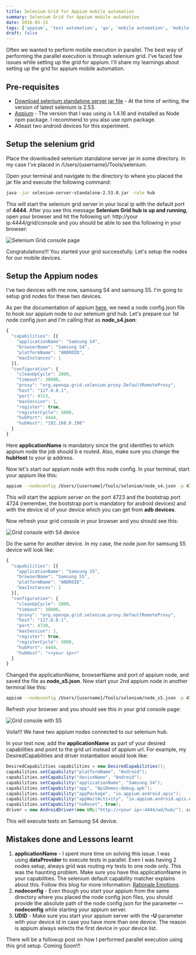 ```yaml
---
title: Selenium Grid for Appium mobile automation
summary: Selenium Grid for Appium mobile automation
date: 2016-05-15
tags: ['appium', 'test automation', 'qa', 'mobile automation', 'mobile', 'selenium']
draft: false
---
```


Often we wanted to perform mobile execution in parallel. The best way of performing the parallel execution is through selenium grid. I've faced few issues while setting up the grid for appium. I'll share my learnings about setting up the grid for appium mobile automation.

## Pre-requisites

- [Download selenium standalone server jar file](http://selenium-release.storage.googleapis.com/2.53/selenium-server-standalone-2.53.0.jar) - At the time of writing, the version of latest selenium is 2.53.
- [Appium](http://appium.io/) - The version that I was using is 1.4.16 and installed as Node npm package. I recommend to you also use npm package.
- Atleast two android devices for this experiment.

## Setup the selenium grid

Place the downloaded selenium standalone server jar in some directory. In my case I've placed in /Users/{username}/Tools/selenium.

Open your terminal and navigate to the directory to where you placed the jar file and execute the following command:

```bash
java -jar selenium-server-standalone-2.53.0.jar -role hub
```

This will start the selenium grid server in your local ip with the default port of **4444**. After you see this message **Selenium Grid hub is up and running**, open your browser and hit the following url: http://your ip:4444/grid/console and you should be able to see the following in your browser:

![Selenium Grid console page](/static/images/Screen-Shot-2016-05-15-at-4.18.35-PM-1024x116.png)

Congratulations!!! You started your grid successfully. Let's setup the nodes for our mobile devices.

## Setup the Appium nodes

I've two devices with me now, samsung S4 and samsung S5. I'm going to setup grid nodes for these two devices.

As per the documentation of appium [here](http://appium.io/slate/en/master/?ruby#selenium-grid), we need a node config json file to hook our appium node to our selenium grid hub. Let's prepare our 1st node config json and I'm calling that as **node_s4.json**:

```javascript
{
  "capabilities": [{
    "applicationName": "Samsung S4",
    "browserName": "Samsung S4",
    "platformName": "ANDROID",
    "maxInstances": 1
  }],
  "configuration": {
    "cleanUpCycle": 2000,
    "timeout": 30000,
    "proxy": "org.openqa.grid.selenium.proxy.DefaultRemoteProxy",
    "host": "127.0.0.1",
    "port": 4723,
    "maxSession": 1,
    "register": true,
    "registerCycle": 5000,
    "hubPort": 4444,
    "hubHost": "192.168.0.198"
  }
}
```

Here **applicationName** is mandatory since the grid identifies to which appium node the job should b e routed. Also, make sure you change the **hubHost** to your ip address.

Now let's start our appium node with this node config. In your terminal, start your appium like this:

```bash
appium --nodeconfig /Users/{username}/Tools/selenium/node_s4.json -p 4723 -bp 4724 -U {s4 device id}
```

This will start the appium server on the port 4723 and the bootstrap port 4724 (remember, the bootstrap port is mandatory for android devices) and with the device id of your device which you can get from **adb devices**.

Now refresh your grid console in your browser and you should see this:

![Grid console with S4 device](/static/images/Screen-Shot-2016-05-15-at-5.02.03-PM-1024x210.png)

Do the same for another device. In my case, the node json for samsung S5 device will look like:

```javascript
{
  "capabilities": [{
    "applicationName": "Samsung S5",
    "browserName": "Samsung S5",
    "platformName": "ANDROID",
    "maxInstances": 1
  }],
  "configuration": {
    "cleanUpCycle": 2000,
    "timeout": 30000,
    "proxy": "org.openqa.grid.selenium.proxy.DefaultRemoteProxy",
    "host": "127.0.0.1",
    "port": 4730,
    "maxSession": 1,
    "register": true,
    "registerCycle": 5000,
    "hubPort": 4444,
    "hubHost": "<<your ip>>"
  }
}
```

Changed the applicationName, browserName and port of appium node, and saved the file as **node_s5.json**. Now start your 2nd appium node in another terminal like this:

```bash
appium --nodeconfig /Users/{username}/Tools/selenium/node_s5.json -p 4730 -bp 4731 -U {s5 device id}
```

Refresh your browser and you should see this in your grid console page:

![Grid console with S5](/static/images/Screen-Shot-2016-05-15-at-5.14.21-PM-1024x212.png)

Voila!!! We have two appium nodes connected to our selenium hub.

In your test now, add the **applicationName** as part of your desired capabilities and point to the grid url instead of appium url. For example, my DesiredCapabilities and driver instantiation would look like:

```java
DesiredCapabilities capabilities = new DesiredCapabilities();
capabilities.setCapability("platformName", "Android");
capabilities.setCapability("deviceName", "Android");
capabilities.setCapability("applicationName", "Samsung S4");
capabilities.setCapability("app", "ApiDemos-debug.apk");
capabilities.setCapability("appPackage", "io.appium.android.apis");
capabilities.setCapability("appWaitActivity", "io.appium.android.apis.ApiDemos");
capabilities.setCapability("noReset", true);
driver = new AndroidDriver(new URL("http://<your ip>:4444/wd/hub/"), capabilities);
```

This will execute tests on Samsung S4 device.

## Mistakes done and Lessons learnt

1. **applicationName** - I spent more time on solving this issue. I was using **dataProvider** to execute tests in parallel. Even I was having 2 nodes setup, always grid was routing my tests to one node only. This was the haunting problem. Make sure you have this applicationName in your capabilities. The selenium default capability matcher explains about this. Follow this blog for more information: [Rationale Emotions](https://rationaleemotions.wordpress.com/2014/01/19/working-with-a-custom-capability-matcher-in-the-grid/).
2. **nodeconfig** - Even though you start your appium from the same directory where you placed the node config json files, you should provide the absolute path of the node config json for the parameter **\--nodeconfig** while starting your appium server.
3. **UDID** - Make sure you start your appium server with the **\-U** parameter with your device id in case you have more than one device. The reason is appium always selects the first device in your device list.

There will be a followup post on how I performed parallel execution using this grid setup. Coming Soon!!!
